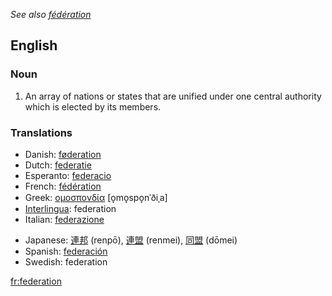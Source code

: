 ''See also [[fédération]]''
==English==

===Noun===
{{en-noun-reg}}

#An array of nations or states that are unified under one central authority which is elected by its members.

===Translations===
{{top}}
*Danish: [[føderation]] {{c}}
*Dutch: [[federatie]] {{f}}
*Esperanto: [[federacio]]
*French: [[fédération]] {{f}}
*Greek: [[ομοσπονδία]] [o̞mo̞spo̞nˈðiˌa] {{f}}
*[[Interlingua]]: federation
*Italian: [[federazione]] {{f}}
{{mid}}
*Japanese: [[連邦]] (renpō), [[連盟]] (renmei), [[同盟]] (dōmei)
*Spanish: [[federación]]
*Swedish: federation
{{bottom}}

[[fr:federation]]